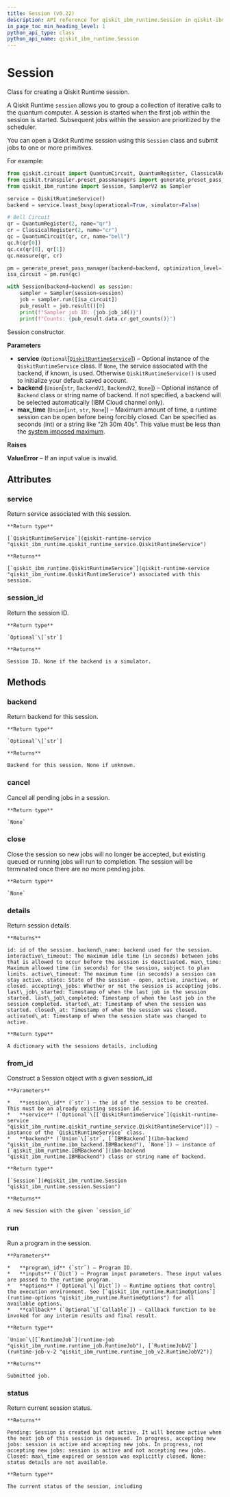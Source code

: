 ```yaml
---
title: Session (v0.22)
description: API reference for qiskit_ibm_runtime.Session in qiskit-ibm-runtime v0.22
in_page_toc_min_heading_level: 1
python_api_type: class
python_api_name: qiskit_ibm_runtime.Session
---
```


# Session

<Class id="qiskit_ibm_runtime.Session" isDedicatedPage={true} github="https://github.com/Qiskit/qiskit-ibm-runtime/tree/stable/0.22/qiskit_ibm_runtime/session.py#L47-L365" signature="Session(service=None, backend=None, max_time=None)" modifiers="class">
  Class for creating a Qiskit Runtime session.

  A Qiskit Runtime `session` allows you to group a collection of iterative calls to the quantum computer. A session is started when the first job within the session is started. Subsequent jobs within the session are prioritized by the scheduler.

  You can open a Qiskit Runtime session using this `Session` class and submit jobs to one or more primitives.

  For example:

  ```python
  from qiskit.circuit import QuantumCircuit, QuantumRegister, ClassicalRegister
  from qiskit.transpiler.preset_passmanagers import generate_preset_pass_manager
  from qiskit_ibm_runtime import Session, SamplerV2 as Sampler

  service = QiskitRuntimeService()
  backend = service.least_busy(operational=True, simulator=False)

  # Bell Circuit
  qr = QuantumRegister(2, name="qr")
  cr = ClassicalRegister(2, name="cr")
  qc = QuantumCircuit(qr, cr, name="bell")
  qc.h(qr[0])
  qc.cx(qr[0], qr[1])
  qc.measure(qr, cr)

  pm = generate_preset_pass_manager(backend=backend, optimization_level=1)
  isa_circuit = pm.run(qc)

  with Session(backend=backend) as session:
      sampler = Sampler(session=session)
      job = sampler.run([isa_circuit])
      pub_result = job.result()[0]
      print(f"Sampler job ID: {job.job_id()}")
      print(f"Counts: {pub_result.data.cr.get_counts()}")
  ```

  Session constructor.

  **Parameters**

  *   **service** (`Optional`\[[`QiskitRuntimeService`](qiskit-runtime-service "qiskit_ibm_runtime.qiskit_runtime_service.QiskitRuntimeService")]) – Optional instance of the `QiskitRuntimeService` class. If `None`, the service associated with the backend, if known, is used. Otherwise `QiskitRuntimeService()` is used to initialize your default saved account.
  *   **backend** (`Union`\[`str`, `BackendV1`, `BackendV2`, `None`]) – Optional instance of `Backend` class or string name of backend. If not specified, a backend will be selected automatically (IBM Cloud channel only).
  *   **max\_time** (`Union`\[`int`, `str`, `None`]) – Maximum amount of time, a runtime session can be open before being forcibly closed. Can be specified as seconds (int) or a string like “2h 30m 40s”. This value must be less than the [system imposed maximum](/run/max-execution-time).

  **Raises**

  **ValueError** – If an input value is invalid.

  ## Attributes

  ### service

  <Attribute id="qiskit_ibm_runtime.Session.service">
    Return service associated with this session.

    **Return type**

    [`QiskitRuntimeService`](qiskit-runtime-service "qiskit_ibm_runtime.qiskit_runtime_service.QiskitRuntimeService")

    **Returns**

    [`qiskit_ibm_runtime.QiskitRuntimeService`](qiskit-runtime-service "qiskit_ibm_runtime.QiskitRuntimeService") associated with this session.
  </Attribute>

  ### session\_id

  <Attribute id="qiskit_ibm_runtime.Session.session_id">
    Return the session ID.

    **Return type**

    `Optional`\[`str`]

    **Returns**

    Session ID. None if the backend is a simulator.
  </Attribute>

  ## Methods

  ### backend

  <Function id="qiskit_ibm_runtime.Session.backend" github="https://github.com/Qiskit/qiskit-ibm-runtime/tree/stable/0.22/qiskit_ibm_runtime/session.py#L235-L243" signature="backend()">
    Return backend for this session.

    **Return type**

    `Optional`\[`str`]

    **Returns**

    Backend for this session. None if unknown.
  </Function>

  ### cancel

  <Function id="qiskit_ibm_runtime.Session.cancel" github="https://github.com/Qiskit/qiskit-ibm-runtime/tree/stable/0.22/qiskit_ibm_runtime/session.py#L221-L225" signature="cancel()">
    Cancel all pending jobs in a session.

    **Return type**

    `None`
  </Function>

  ### close

  <Function id="qiskit_ibm_runtime.Session.close" github="https://github.com/Qiskit/qiskit-ibm-runtime/tree/stable/0.22/qiskit_ibm_runtime/session.py#L227-L233" signature="close()">
    Close the session so new jobs will no longer be accepted, but existing queued or running jobs will run to completion. The session will be terminated once there are no more pending jobs.

    **Return type**

    `None`
  </Function>

  ### details

  <Function id="qiskit_ibm_runtime.Session.details" github="https://github.com/Qiskit/qiskit-ibm-runtime/tree/stable/0.22/qiskit_ibm_runtime/session.py#L271-L307" signature="details()">
    Return session details.

    **Returns**

    id: id of the session. backend\_name: backend used for the session. interactive\_timeout: The maximum idle time (in seconds) between jobs that is allowed to occur before the session is deactivated. max\_time: Maximum allowed time (in seconds) for the session, subject to plan limits. active\_timeout: The maximum time (in seconds) a session can stay active. state: State of the session - open, active, inactive, or closed. accepting\_jobs: Whether or not the session is accepting jobs. last\_job\_started: Timestamp of when the last job in the session started. last\_job\_completed: Timestamp of when the last job in the session completed. started\_at: Timestamp of when the session was started. closed\_at: Timestamp of when the session was closed. activated\_at: Timestamp of when the session state was changed to active.

    **Return type**

    A dictionary with the sessions details, including
  </Function>

  ### from\_id

  <Function id="qiskit_ibm_runtime.Session.from_id" github="https://github.com/Qiskit/qiskit-ibm-runtime/tree/stable/0.22/qiskit_ibm_runtime/session.py#L327-L352" signature="from_id(session_id, service=None, backend=None)" modifiers="classmethod">
    Construct a Session object with a given session\_id

    **Parameters**

    *   **session\_id** (`str`) – the id of the session to be created. This must be an already existing session id.
    *   **service** (`Optional`\[[`QiskitRuntimeService`](qiskit-runtime-service "qiskit_ibm_runtime.qiskit_runtime_service.QiskitRuntimeService")]) – instance of the `QiskitRuntimeService` class.
    *   **backend** (`Union`\[`str`, [`IBMBackend`](ibm-backend "qiskit_ibm_runtime.ibm_backend.IBMBackend"), `None`]) – instance of [`qiskit_ibm_runtime.IBMBackend`](ibm-backend "qiskit_ibm_runtime.IBMBackend") class or string name of backend.

    **Return type**

    [`Session`](#qiskit_ibm_runtime.Session "qiskit_ibm_runtime.session.Session")

    **Returns**

    A new Session with the given `session_id`
  </Function>

  ### run

  <Function id="qiskit_ibm_runtime.Session.run" github="https://github.com/Qiskit/qiskit-ibm-runtime/tree/stable/0.22/qiskit_ibm_runtime/session.py#L169-L219" signature="run(program_id, inputs, options=None, callback=None, result_decoder=None)">
    Run a program in the session.

    **Parameters**

    *   **program\_id** (`str`) – Program ID.
    *   **inputs** (`Dict`) – Program input parameters. These input values are passed to the runtime program.
    *   **options** (`Optional`\[`Dict`]) – Runtime options that control the execution environment. See [`qiskit_ibm_runtime.RuntimeOptions`](runtime-options "qiskit_ibm_runtime.RuntimeOptions") for all available options.
    *   **callback** (`Optional`\[`Callable`]) – Callback function to be invoked for any interim results and final result.

    **Return type**

    `Union`\[[`RuntimeJob`](runtime-job "qiskit_ibm_runtime.runtime_job.RuntimeJob"), [`RuntimeJobV2`](runtime-job-v-2 "qiskit_ibm_runtime.runtime_job_v2.RuntimeJobV2")]

    **Returns**

    Submitted job.
  </Function>

  ### status

  <Function id="qiskit_ibm_runtime.Session.status" github="https://github.com/Qiskit/qiskit-ibm-runtime/tree/stable/0.22/qiskit_ibm_runtime/session.py#L245-L269" signature="status()">
    Return current session status.

    **Returns**

    Pending: Session is created but not active. It will become active when the next job of this session is dequeued. In progress, accepting new jobs: session is active and accepting new jobs. In progress, not accepting new jobs: session is active and not accepting new jobs. Closed: max\_time expired or session was explicitly closed. None: status details are not available.

    **Return type**

    The current status of the session, including
  </Function>
</Class>

